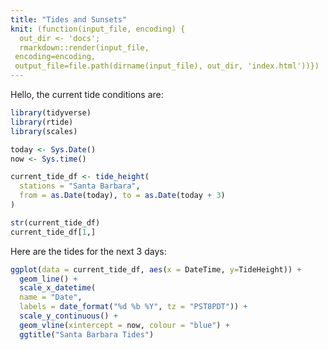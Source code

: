 ```yaml
---
title: "Tides and Sunsets"
knit: (function(input_file, encoding) {
  out_dir <- 'docs';
  rmarkdown::render(input_file,
 encoding=encoding,
 output_file=file.path(dirname(input_file), out_dir, 'index.html'))})
---
```


Hello, the current tide conditions are:

```r
library(tidyverse)
library(rtide)
library(scales)

today <- Sys.Date()
now <- Sys.time()

current_tide_df <- tide_height(
  stations = "Santa Barbara",
  from = as.Date(today), to = as.Date(today + 3)
)

str(current_tide_df)
current_tide_df[1,]

```

Here are the tides for the next 3 days:

```R
ggplot(data = current_tide_df, aes(x = DateTime, y=TideHeight)) +
  geom_line() +
  scale_x_datetime(
  name = "Date",
  labels = date_format("%d %b %Y", tz = "PST8PDT")) +
  scale_y_continuous() +
  geom_vline(xintercept = now, colour = "blue") +
  ggtitle("Santa Barbara Tides")

```




